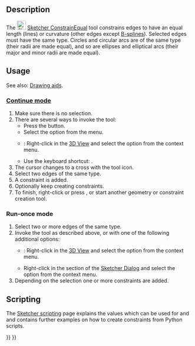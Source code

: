<languages/>

{{Docnav
|[[Sketcher_ConstrainTangent|Tangent/Collinear Constraint]]
|[[Sketcher_ConstrainSymmetric|Symmetric Constraint]]
|[[Sketcher_Workbench|Sketcher]]
|IconL=Sketcher_ConstrainTangent.svg
|IconR=Sketcher_ConstrainSymmetric.svg
|IconC=Workbench_Sketcher.svg
}}

<div class="mw-translate-fuzzy">
{{GuiCommand/pt
|Name=Constraint EqualLength
|Name/pt=Constraint EqualLength
|Workbenches=[[Sketcher Workbench/pt|Sketcher]], [[PartDesign Workbench/pt|PartDesign]]
|MenuLocation=Sketch → Sketcher constraints → Constrain equal
|SeeAlso=[[Sketcher_ConstrainRadius/pt|Constraint Radius]]
}}
</div>

==Description==

The [[Image:Sketcher_ConstrainEqual.svg|24px]] [[Sketcher_ConstrainEqual|Sketcher ConstrainEqual]] tool constrains edges to have an equal length (lines) or curvature (other edges except [[Sketcher_CreateBSpline|B-splines]]). Selected edges must have the same type. Circles and circular arcs are of the same type (their radii are made equal), and so are ellipses and elliptical arcs (their major and minor radii are made equal).

==Usage==

See also: [[Sketcher_Workbench#Drawing_aids|Drawing aids]].

===[[Sketcher_Workbench#Continue_modes|Continue mode]]===

# Make sure there is no selection.
# There are several ways to invoke the tool:
#* Press the {{Button|[[Image:Sketcher_ConstrainEqual.svg|16px]] [[Sketcher_ConstrainEqual|Equal Constraint]]}} button.
#* Select the {{MenuCommand|Sketch → Constraints → [[Image:Sketcher_ConstrainEqual.svg|16px]] Equal Constraint}} option from the menu.
#* {{Version|1.0}}: Right-click in the [[3D_View|3D View]] and select the {{MenuCommand|Constrain → [[Image:Sketcher_ConstrainEqual.svg|16px]] Equal Constraint}} option from the context menu.
#* Use the keyboard shortcut: {{KEY|E}}.
# The cursor changes to a cross with the tool icon.
# Select two edges of the same type.
# A constraint is added.
# Optionally keep creating constraints.
# To finish, right-click or press {{KEY|Esc}}, or start another geometry or constraint creation tool.

===Run-once mode===

# Select two or more edges of the same type.
# Invoke the tool as described above, or with one of the following additional options:
#* {{Version|1.0}}: Right-click in the [[3D_View|3D View]] and select the {{MenuCommand|[[Image:Sketcher_ConstrainEqual.svg|16px]] Equal Constraint}} option from the context menu.
#* Right-click in the {{MenuCommand|Elements}} section of the [[Sketcher_Dialog|Sketcher Dialog]] and select the {{MenuCommand|[[Image:Sketcher_ConstrainEqual.svg|16px]] Equal Constraint}} option from the context menu.
# Depending on the selection one or more constraints are added.

== Scripting ==

{{Code|code=Sketch.addConstraint(Sketcher.Constraint('Equal', Edge1, Edge2))}}

The [[Sketcher_scripting|Sketcher scripting]] page explains the values which can be used for {{incode|Edge1}} and {{incode|Edge2}} and  contains further examples on how to create constraints from Python scripts.


{{Docnav
|[[Sketcher_ConstrainTangent|Tangent/Collinear Constraint]]
|[[Sketcher_ConstrainSymmetric|Symmetric Constraint]]
|[[Sketcher_Workbench|Sketcher]]
|IconL=Sketcher_ConstrainTangent.svg
|IconR=Sketcher_ConstrainSymmetric.svg
|IconC=Workbench_Sketcher.svg
}}

{{Sketcher_Tools_navi{{#translation:}}}}
{{Userdocnavi{{#translation:}}}}